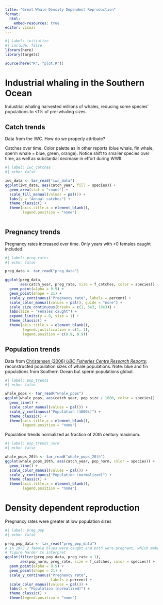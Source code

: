 ```yaml
---
title: "Great Whale Density Dependent Reproduction"
format:
  html:
    embed-resources: true
editor: visual
---
```


```r
#| label: initialize
#| include: false
library(here)
library(targets)

source(here("R", "plot.R"))
```

# Industrial whaling in the Southern Ocean

Industrial whaling harvested millions of whales, reducing some species' populations to \<1% of pre-whaling sizes.

## Catch trends

Data from the IWC. How do we properly attribute?

Catches over time. Color palette as in other reports (blue whale, fin whale, sperm whale = blue, green, orange). Notice shift to smaller species over time, as well as substantial decrease in effort during WWII.

```r
#| label: iwc_catches
#| echo: false

iwc_data <- tar_read("iwc_data")
ggplot(iwc_data, aes(catch_year, fill = species)) +
  geom_area(stat = "count") +
  scale_fill_manual(values = pal()) +
  labs(y = "Annual catches") +
  theme_classic() +
  theme(axis.title.x = element_blank(),
        legend.position = "none")
  
```

## Pregnancy trends

Pregnancy rates increased over time. Only years with \>0 females caught included.

```r
#| label: preg_rates
#| echo: false

preg_data <- tar_read("preg_data")

ggplot(preg_data, 
       aes(catch_year, preg_rate, size = f_catches, color = species)) +
  geom_point(alpha = 0.5) +
  geom_point(shape = 21) +
  scale_y_continuous("Pregnancy rate", labels = percent) +
  scale_color_manual(values = pal(), guide = "none") +
  scale_size_continuous(breaks = c(1, 5e3, 10e3)) +
  labs(size = "Females caught") +
  expand_limits(y = 0, size = 1) +
  theme_classic() +
  theme(axis.title.x = element_blank(),
        legend.justification = c(1, 1),
        legend.position = c(0.9, 0.9))
```

## Population trends

Data from [Christensen (2006) *UBC* *Fisheries Centre Research Reports*](http://doi.org/10.14288/1.0074757)*;* reconstructed population sizes of whale populations. Note: blue and fin populations from Southern Ocean but sperm populations global.

```r
#| label: pop_trends
#| echo: false

whale_pops <- tar_read("whale_pops")
ggplot(whale_pops, aes(catch_year, pop_size / 1000, color = species)) +
  geom_line() +
  scale_color_manual(values = pal()) +
  scale_y_continuous("Population (1000s)") +
  theme_classic() +
  theme(axis.title.x = element_blank(),
        legend.position = "none")
```

Population trends normalized as fraction of 20th century maximum.

```r
#| label: pop_trends_norm
#| echo: false

whale_pops_20th <- tar_read("whale_pops_20th")
ggplot(whale_pops_20th, aes(catch_year, pop_norm, color = species)) +
  geom_line() +
  scale_color_manual(values = pal()) +
  scale_y_continuous("Population (normalized)") +
  theme_classic() +
  theme(axis.title.x = element_blank(),
        legend.position = "none")
```

# Density dependent reproduction

Pregnancy rates were greater at low population sizes

```r
#| label: preg_pop
#| echo: false

preg_pop_data <- tar_read("preg_pop_data")
# In 1973 2 female blues were caught and both were pregnant, which makes the
# figure harder to interpret
ggplot(filter(preg_pop_data, preg_rate < 1),
       aes(pop_norm, preg_rate, size = f_catches, color = species)) +
  geom_point(alpha = 0.5) +
  geom_point(shape = 21) +
  scale_y_continuous("Pregnancy rate", 
                     labels = percent) +
  scale_color_manual(values = pal()) +
  labs(x = "Population (normalized)") +
  theme_classic() +
  theme(legend.position = "none")
```
